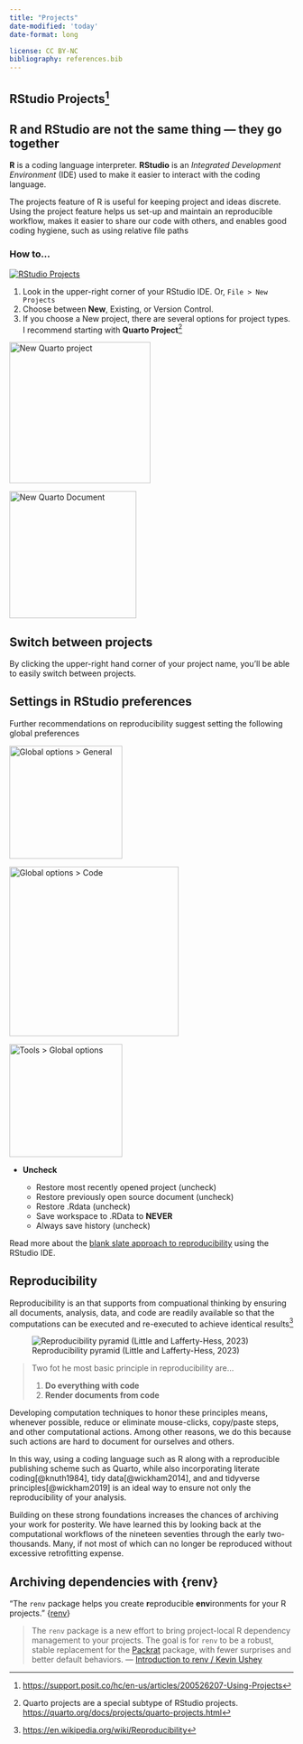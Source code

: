 ```yaml
---
title: "Projects"
date-modified: 'today'
date-format: long

license: CC BY-NC  
bibliography: references.bib
---
```


## RStudio Projects[^1]

[^1]: <https://support.posit.co/hc/en-us/articles/200526207-Using-Projects>

::: callout-note
## R and RStudio are not the same thing --- they go together

**R** is a coding language interpreter. **RStudio** is an *Integrated Development Environment* (IDE) used to make it easier to interact with the coding language.
:::

The projects feature of R is useful for keeping project and ideas discrete. Using the project feature helps us set-up and maintain an reproducible workflow, makes it easier to share our code with others, and enables good coding hygiene, such as using relative file paths

### How to...

::: column-margin
[![RStudio Projects](images/projects.jpg){fig-alt="RStudio Projects"}](images/projects.jpg)
:::

1.  Look in the upper-right corner of your RStudio IDE. Or, `File > New Projects`
2.  Choose between **New**, Existing, or Version Control.
3.  If you choose a New project, there are several options for project types. I recommend starting with **Quarto Project**[^2]

[^2]: Quarto projects are a special subtype of RStudio projects. [https://quarto.org/docs/projects/quarto-projects.html](https://quarto.org/docs/projects/quarto-projects.htmlhttps://quarto.org/docs/projects/quarto-projects.html)

::: {layout-ncol="2"}
[![New Quarto project](images/quarto_project.jpg){fig-alt="New Quarto project" width="250"}](images/quarto_project.jpg)

[![New Quarto Document](images/new_quarto_document.jpg){fig-alt="New Quarto Document" width="225"}](images/new_quarto_document.jpg)
:::

::: callout-tip
## Switch between projects

By clicking the upper-right hand corner of your project name, you'll be able to easily switch between projects.
:::

## Settings in RStudio preferences

Further recommendations on reproducibility suggest setting the following global preferences

::: {layout-ncol="2"}
[![Global options \> General](images/prefers_global_options_general.jpg){fig-alt="Global options > General" width="200"}](images/prefers_global_options_general.jpg)

[![Global options \> Code](images/prefers_global_options_pipe.jpg){fig-alt="Global options > Code" width="300"}](images/prefers_global_options_pipe.jpg)
:::

::: column-margin
[![Tools \> Global options](images/prefers_global_options.jpg){fig-alt="Tools > Global options" width="200"}](images/prefers_global_options.jpg)
:::

-   **Uncheck**

    -   Restore most recently opened project (uncheck)
    -   Restore previously open source document (uncheck)
    -   Restore .Rdata (uncheck)
    -   Save workspace to .RData to **NEVER**
    -   Always save history (uncheck)

Read more about the [blank slate approach to reproducibility](https://docs.posit.co/ide/user/ide/get-started/#blank-slate) using the RStudio IDE.

## Reproducibility

Reproducibility is an that supports from compuational thinking by ensuring all documents, analysis, data, and code are readily available so that the computations can be executed and re-executed to achieve identical results[^3]

[^3]: <https://en.wikipedia.org/wiki/Reproducibility>

::: column-margin
![Reproducibility pyramid (Little and Lafferty-Hess, 2023)](images/Little_reproducibility_project_pyramid.jpg){fig-alt="Reproducibility pyramid"}
:::

> Two fot he most basic principle in reproducibility are...
>
> 1.  **Do everything with code**
> 2.  **Render documents from code**

Developing computation techniques to honor these principles means, whenever possible, reduce or eliminate mouse-clicks, copy/paste steps, and other computational actions. Among other reasons, we do this because such actions are hard to document for ourselves and others.

In this way, using a coding language such as R along with a reproducible publishing scheme such as Quarto, while also incorporating literate coding[@knuth1984], tidy data[@wickham2014], and and tidyverse principles[@wickham2019] is an ideal way to ensure not only the reproducibility of your analysis.

Building on these strong foundations increases the chances of archiving your work for posterity. We have learned this by looking back at the computational workflows of the nineteen seventies through the early two-thousands. Many, if not most of which can no longer be reproduced without excessive retrofitting expense.

## Archiving dependencies with {renv}

"The `renv` package helps you create **r**eproducible **env**ironments for your R projects." {[renv](https://rstudio.github.io/renv)}

> The `renv` package is a new effort to bring project-local R dependency management to your projects. The goal is for `renv` to be a robust, stable replacement for the [Packrat](https://rstudio.github.io/packrat/) package, with fewer surprises and better default behaviors. --- [Introduction to renv / Kevin Ushey](Introduction%20to%20renv%20by%20Kevin%20Ushey "renv package")
